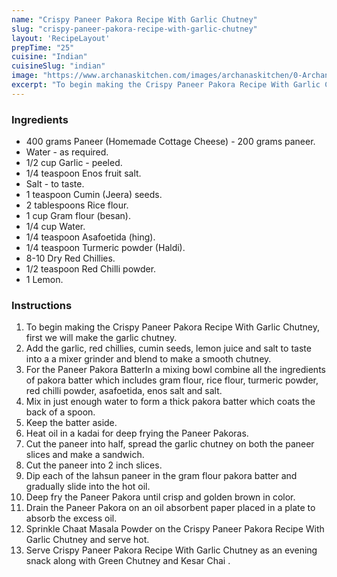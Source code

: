 ---
name: "Crispy Paneer Pakora Recipe With Garlic Chutney"
slug: "crispy-paneer-pakora-recipe-with-garlic-chutney"
layout: 'RecipeLayout'
prepTime: "25"
cuisine: "Indian"
cuisineSlug: "indian"
image: "https://www.archanaskitchen.com/images/archanaskitchen/0-Archanas-Kitchen-Recipes/2019/Paneer_Pakora_Recipe_Video_5_1_1600.jpg"
excerpt: "To begin making the Crispy Paneer Pakora Recipe With Garlic Chutney, first we will make the garlic chutney"
---

### Ingredients

- 400 grams Paneer (Homemade Cottage Cheese) - 200 grams paneer.
- Water - as required.
- 1/2 cup Garlic - peeled.
- 1/4 teaspoon Enos fruit salt.
- Salt - to taste.
- 1 teaspoon Cumin (Jeera) seeds.
- 2 tablespoons Rice flour.
- 1 cup Gram flour (besan).
- 1/4 cup Water.
- 1/4 teaspoon Asafoetida (hing).
- 1/4 teaspoon Turmeric powder (Haldi).
- 8-10 Dry Red Chillies.
- 1/2 teaspoon Red Chilli powder.
- 1 Lemon.

### Instructions

1. To begin making the Crispy Paneer Pakora Recipe With Garlic Chutney, first we will make the garlic chutney.
1. Add the garlic, red chillies, cumin seeds, lemon juice and salt to taste into a a mixer grinder and blend to make a smooth chutney.
1. For the Paneer Pakora BatterIn a mixing bowl combine all the ingredients of pakora batter which includes gram flour, rice flour, turmeric powder, red chilli powder, asafoetida, enos salt and salt.
1. Mix in just enough water to form a thick pakora batter which coats the back of a spoon.
1. Keep the batter aside.
1. Heat oil in a kadai for deep frying the Paneer Pakoras.
1. Cut the paneer into half, spread the garlic chutney on both the paneer slices and make a sandwich.
1. Cut the paneer into 2 inch slices.
1. Dip each of the lahsun paneer in the gram flour pakora batter and gradually slide into the hot oil.
1. Deep fry the Paneer Pakora until crisp and golden brown in color.
1. Drain the Paneer Pakora on an oil absorbent paper placed in a plate to absorb the excess oil.
1. Sprinkle Chaat Masala Powder on the Crispy Paneer Pakora Recipe With Garlic Chutney and serve hot.
1. Serve Crispy Paneer Pakora Recipe With Garlic Chutney as an evening snack along with Green Chutney and Kesar Chai .
